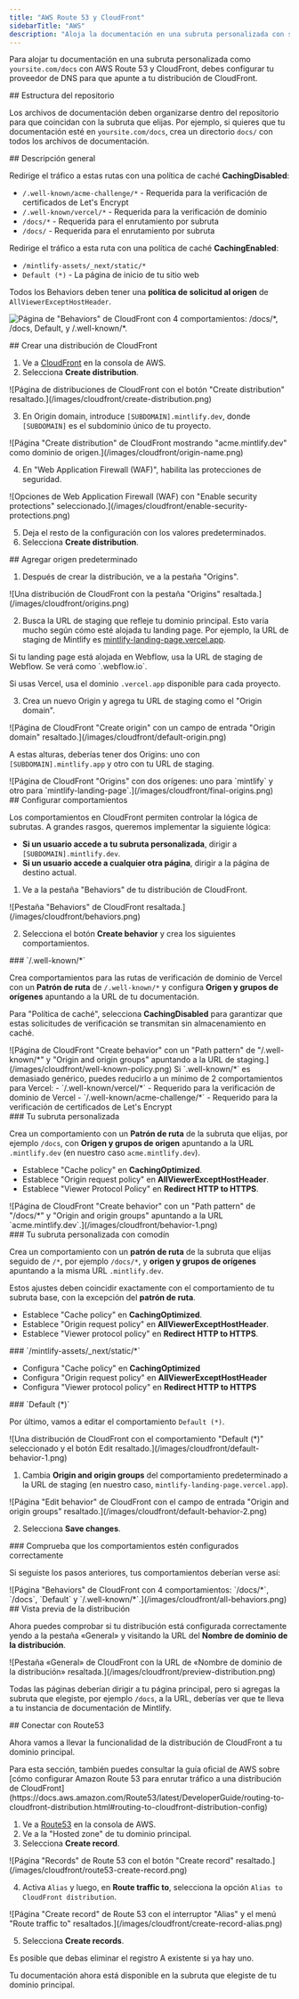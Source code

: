 ```yaml
---
title: "AWS Route 53 y CloudFront"
sidebarTitle: "AWS"
description: "Aloja la documentación en una subruta personalizada con servicios de AWS"
---
```



Para alojar tu documentación en una subruta personalizada como `yoursite.com/docs` con AWS Route 53 y CloudFront, debes configurar tu proveedor de DNS para que apunte a tu distribución de CloudFront.


<div id="repository-structure">
  ## Estructura del repositorio
</div>

Los archivos de documentación deben organizarse dentro del repositorio para que coincidan con la subruta que elijas. Por ejemplo, si quieres que tu documentación esté en `yoursite.com/docs`, crea un directorio `docs/` con todos los archivos de documentación.

<div id="high-level-overview">
  ## Descripción general
</div>

Redirige el tráfico a estas rutas con una política de caché **CachingDisabled**:

- `/.well-known/acme-challenge/*` - Requerida para la verificación de certificados de Let's Encrypt
- `/.well-known/vercel/*` - Requerida para la verificación de dominio
- `/docs/*` - Requerida para el enrutamiento por subruta
- `/docs/` - Requerida para el enrutamiento por subruta

Redirige el tráfico a esta ruta con una política de caché **CachingEnabled**:

- `/mintlify-assets/_next/static/*`
- `Default (*)` - La página de inicio de tu sitio web

Todos los Behaviors deben tener una **política de solicitud al origen** de `AllViewerExceptHostHeader`.

![Página de "Behaviors" de CloudFront con 4 comportamientos: `/docs/*`, `/docs`, `Default`, y `/.well-known/*`.](/images/cloudfront/all-behaviors.png)

<div id="create-cloudfront-distribution">
  ## Crear una distribución de CloudFront
</div>

1. Ve a [CloudFront](https://aws.amazon.com/cloudfront) en la consola de AWS.
2. Selecciona **Create distribution**.

<Frame>
    ![Página de distribuciones de CloudFront con el botón "Create distribution" resaltado.](/images/cloudfront/create-distribution.png)
  </Frame>

3. En Origin domain, introduce `[SUBDOMAIN].mintlify.dev`, donde `[SUBDOMAIN]` es el subdominio único de tu proyecto.

<Frame>
    ![Página "Create distribution" de CloudFront mostrando "acme.mintlify.dev" como dominio de origen.](/images/cloudfront/origin-name.png)
  </Frame>

4. En "Web Application Firewall (WAF)", habilita las protecciones de seguridad.

<Frame>
    ![Opciones de Web Application Firewall (WAF) con "Enable security protections" seleccionado.](/images/cloudfront/enable-security-protections.png)
  </Frame>

5. Deja el resto de la configuración con los valores predeterminados.
6. Selecciona **Create distribution**.

<div id="add-default-origin">
  ## Agregar origen predeterminado
</div>

1. Después de crear la distribución, ve a la pestaña "Origins".

<Frame>
    ![Una distribución de CloudFront con la pestaña "Origins" resaltada.](/images/cloudfront/origins.png)
  </Frame>

2. Busca la URL de staging que refleje tu dominio principal. Esto varía mucho según cómo esté alojada tu landing page. Por ejemplo, la URL de staging de Mintlify es [mintlify-landing-page.vercel.app](https://mintlify-landing-page.vercel.app).

<Info>
  Si tu landing page está alojada en Webflow, usa la URL de staging de Webflow. Se verá como `.webflow.io`.

  Si usas Vercel, usa el dominio `.vercel.app` disponible para cada proyecto.
</Info>

3. Crea un nuevo Origin y agrega tu URL de staging como el "Origin domain".

<Frame>
    ![Página de CloudFront "Create origin" con un campo de entrada "Origin domain" resaltado.](/images/cloudfront/default-origin.png)
  </Frame>

A estas alturas, deberías tener dos Origins: uno con `[SUBDOMAIN].mintlify.app` y otro con tu URL de staging.

<Frame>
  ![Página de CloudFront "Origins" con dos orígenes: uno para `mintlify` y otro para `mintlify-landing-page`.](/images/cloudfront/final-origins.png)
</Frame>

<div id="set-behaviors">
  ## Configurar comportamientos
</div>

Los comportamientos en CloudFront permiten controlar la lógica de subrutas. A grandes rasgos, queremos implementar la siguiente lógica:

- **Si un usuario accede a tu subruta personalizada**, dirigir a `[SUBDOMAIN].mintlify.dev`.
- **Si un usuario accede a cualquier otra página**, dirigir a la página de destino actual.

1. Ve a la pestaña "Behaviors" de tu distribución de CloudFront.

<Frame>
	![Pestaña "Behaviors" de CloudFront resaltada.](/images/cloudfront/behaviors.png)
</Frame>

2. Selecciona el botón **Create behavior** y crea los siguientes comportamientos.

<div id="well-known">
  ### `/.well-known/*`
</div>

Crea comportamientos para las rutas de verificación de dominio de Vercel con un **Patrón de ruta** de `/.well-known/*` y configura **Origen y grupos de orígenes** apuntando a la URL de tu documentación.

Para "Política de caché", selecciona **CachingDisabled** para garantizar que estas solicitudes de verificación se transmitan sin almacenamiento en caché.

<Frame>
  ![Página de CloudFront "Create behavior" con un "Path pattern" de "/.well-known/*" y "Origin and origin groups" apuntando a la URL de staging.](/images/cloudfront/well-known-policy.png)
</Frame>

<Info>
Si `.well-known/*` es demasiado genérico, puedes reducirlo a un mínimo de 2 comportamientos para Vercel:
  - `/.well-known/vercel/*` - Requerido para la verificación de dominio de Vercel
  - `/.well-known/acme-challenge/*` - Requerido para la verificación de certificados de Let's Encrypt
</Info>

<div id="your-custom-subpath">
  ### Tu subruta personalizada
</div>

Crea un comportamiento con un **Patrón de ruta** de la subruta que elijas, por ejemplo `/docs`, con **Origen y grupos de origen** apuntando a la URL `.mintlify.dev` (en nuestro caso `acme.mintlify.dev`).

- Establece "Cache policy" en **CachingOptimized**.
- Establece "Origin request policy" en **AllViewerExceptHostHeader**.
- Establece "Viewer Protocol Policy" en **Redirect HTTP to HTTPS**.

<Frame>
  ![Página de CloudFront "Create behavior" con un "Path pattern" de "/docs/*" y "Origin and origin groups" apuntando a la URL `acme.mintlify.dev`.](/images/cloudfront/behavior-1.png)
</Frame>

<div id="your-custom-subpath-with-wildcard">
  ### Tu subruta personalizada con comodín
</div>

Crea un comportamiento con un **patrón de ruta** de la subruta que elijas seguido de `/*`, por ejemplo `/docs/*`, y **origen y grupos de orígenes** apuntando a la misma URL `.mintlify.dev`.

Estos ajustes deben coincidir exactamente con el comportamiento de tu subruta base, con la excepción del **patrón de ruta**.

- Establece "Cache policy" en **CachingOptimized**.
- Establece "Origin request policy" en **AllViewerExceptHostHeader**.
- Establece "Viewer protocol policy" en **Redirect HTTP to HTTPS**.

<div id="mintlify-assets_nextstatic">
  ### `/mintlify-assets/_next/static/*`
</div>

- Configura "Cache policy" en **CachingOptimized**
 - Configura "Origin request policy" en **AllViewerExceptHostHeader**
 - Configura "Viewer protocol policy" en **Redirect HTTP to HTTPS**

<div id="default">
  ### `Default (*)`
</div>

Por último, vamos a editar el comportamiento `Default (*)`.

<Frame>
  ![Una distribución de CloudFront con el comportamiento "Default (*)" seleccionado y el botón Edit resaltado.](/images/cloudfront/default-behavior-1.png)
</Frame>

1. Cambia **Origin and origin groups** del comportamiento predeterminado a la URL de staging (en nuestro caso, `mintlify-landing-page.vercel.app`).

<Frame>
  ![Página "Edit behavior" de CloudFront con el campo de entrada "Origin and origin groups" resaltado.](/images/cloudfront/default-behavior-2.png)
</Frame>

2. Selecciona **Save changes**.

<div id="check-behaviors-are-set-up-correctly">
  ### Comprueba que los comportamientos estén configurados correctamente
</div>

Si seguiste los pasos anteriores, tus comportamientos deberían verse así:

<Frame>
  ![Página "Behaviors" de CloudFront con 4 comportamientos: `/docs/*`, `/docs`, `Default` y `/.well-known/*`.](/images/cloudfront/all-behaviors.png)
</Frame>

<div id="preview-distribution">
  ## Vista previa de la distribución
</div>

Ahora puedes comprobar si tu distribución está configurada correctamente yendo a la pestaña «General» y visitando la URL del **Nombre de dominio de la distribución**.

<Frame>
  ![Pestaña «General» de CloudFront con la URL de «Nombre de dominio de la distribución» resaltada.](/images/cloudfront/preview-distribution.png)
</Frame>

Todas las páginas deberían dirigir a tu página principal, pero si agregas la subruta que elegiste, por ejemplo `/docs`, a la URL, deberías ver que te lleva a tu instancia de documentación de Mintlify.

<div id="connect-with-route53">
  ## Conectar con Route53
</div>

Ahora vamos a llevar la funcionalidad de la distribución de CloudFront a tu dominio principal.

<Note>
  Para esta sección, también puedes consultar la guía oficial de AWS sobre [cómo configurar
  Amazon Route 53 para enrutar tráfico a una
  distribución de CloudFront](https://docs.aws.amazon.com/Route53/latest/DeveloperGuide/routing-to-cloudfront-distribution.html#routing-to-cloudfront-distribution-config)
</Note>

1. Ve a [Route53](https://aws.amazon.com/route53) en la consola de AWS.
2. Ve a la "Hosted zone" de tu dominio principal.
3. Selecciona **Create record**.

<Frame>
  ![Página "Records" de Route 53 con el botón "Create record" resaltado.](/images/cloudfront/route53-create-record.png)
</Frame>

4. Activa `Alias` y luego, en **Route traffic to**, selecciona la opción `Alias to CloudFront distribution`.

<Frame>
  ![Página "Create record" de Route 53 con el interruptor "Alias" y el menú "Route traffic to" resaltados.](/images/cloudfront/create-record-alias.png)
</Frame>

5. Selecciona **Create records**.

<Note>
  Es posible que debas eliminar el registro A existente si ya hay uno.
</Note>

Tu documentación ahora está disponible en la subruta que elegiste de tu dominio principal.

<Propagating />